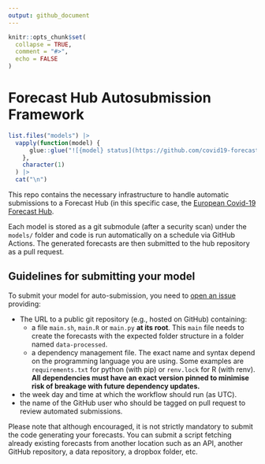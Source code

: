 ```yaml
---
output: github_document
---
```


<!-- README.md is generated from README.Rmd. Please edit that file -->

```r
knitr::opts_chunk$set(
  collapse = TRUE,
  comment = "#>",
  echo = FALSE
)
```

# Forecast Hub Autosubmission Framework

<!-- badges: start -->
```r
list.files("models") |>
  vapply(function(model) {
      glue::glue("![{model} status](https://github.com/covid19-forecast-hub-europe/covid19-forecast-hub-europe-submissions/workflows/{model}/badge.svg)") 
    },
    character(1)
  ) |>
  cat("\n")
```
<!-- badges: end -->

This repo contains the necessary infrastructure to handle automatic
submissions to a Forecast Hub (in this specific case, the [European
Covid-19 Forecast
Hub](https://github.com/epiforecasts/covid19-forecast-hub-europe).

Each model is stored as a git submodule (after a security scan) under
the `models/` folder and code is run automatically on a schedule via
GitHub Actions. The generated forecasts are then submitted to the hub
repository as a pull request.

## Guidelines for submitting your model

To submit your model for auto-submission, you need to [open an
issue](https://github.com/epiforecasts/covid19-forecast-hub-europe-submissions/issues/new?template=new-model.md)
providing:

-   The URL to a public git repository (e.g., hosted on GitHub)
    containing:
    -   a file `main.sh`, `main.R` or `main.py` **at its root**. This `main` file
        needs to create the forecasts with the expected folder structure
        in a folder named `data-processed`.
    -   a dependency management file. The exact name and syntax depend
        on the programming language you are using. Some examples are
        `requirements.txt` for python (with pip) or `renv.lock` for R
        (with renv). **All dependencies must have an exact version
        pinned to minimise risk of breakage with future dependency
        updates.**
-   the week day and time at which the workflow should run (as UTC).
-   the name of the GitHub user who should be tagged on pull request to
    review automated submissions.

Please note that although encouraged, it is not strictly mandatory to
submit the code generating your forecasts. You can submit a script
fetching already existing forecasts from another location such as an
API, another GitHub repository, a data repository, a dropbox folder, etc.
